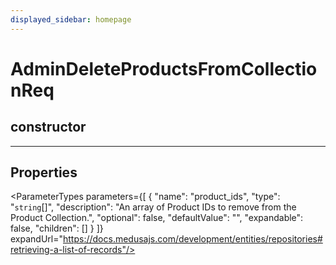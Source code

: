 ```yaml
---
displayed_sidebar: homepage
---
```



# AdminDeleteProductsFromCollectionReq

## constructor

___

## Properties

<ParameterTypes parameters={[
  {
    "name": "product_ids",
    "type": "`string`[]",
    "description": "An array of Product IDs to remove from the Product Collection.",
    "optional": false,
    "defaultValue": "",
    "expandable": false,
    "children": []
  }
]} expandUrl="https://docs.medusajs.com/development/entities/repositories#retrieving-a-list-of-records"/>
